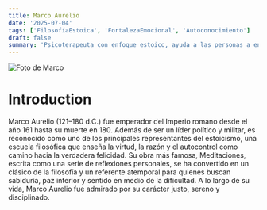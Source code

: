 ```yaml
---
title: Marco Aurelio
date: '2025-07-04'
tags: ['FilosofíaEstoica', 'FortalezaEmocional', 'Autoconocimiento']
draft: false
summary: 'Psicoterapeuta con enfoque estoico, ayuda a las personas a encontrar serenidad interior y fortaleza ante la adversidad. Su acompañamiento promueve el autoconocimiento, la aceptación de lo que no se puede controlar y el cultivo de la virtud como camino hacia el bienestar.'
---
```

![Foto de Marco](/static/images/MarcoAurelio.png)

# Introduction

Marco Aurelio (121–180 d.C.) fue emperador del Imperio romano desde el año 161 hasta su muerte en 180. Además de ser un líder político y militar, es reconocido como uno de los principales representantes del estoicismo, una escuela filosófica que enseña la virtud, la razón y el autocontrol como camino hacia la verdadera felicidad. Su obra más famosa, Meditaciones, escrita como una serie de reflexiones personales, se ha convertido en un clásico de la filosofía y un referente atemporal para quienes buscan sabiduría, paz interior y sentido en medio de la dificultad. A lo largo de su vida, Marco Aurelio fue admirado por su carácter justo, sereno y disciplinado.
